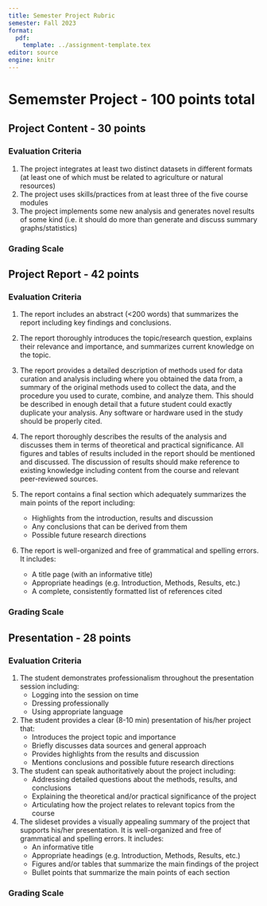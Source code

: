 ```yaml
---
title: Semester Project Rubric
semester: Fall 2023
format:
  pdf:
    template: ../assignment-template.tex
editor: source
engine: knitr
---
```


# Sememster Project - 100 points total

## Project Content - 30 points

### Evaluation Criteria

1. The project integrates at least two distinct datasets in different formats (at least one of which must be related to agriculture or natural resources)
2. The project uses skills/practices from at least three of the five course modules
3. The project implements some new analysis and generates novel results of some kind (i.e. it should do more than generate and discuss summary graphs/statistics)

### Grading Scale

\hspace{\leftmargin}
\begin{tabular}{|r|p{5.5in}|}
      \hline
      30 & Adequately addresses all three criteria \\\hline
      21-29 & Adequately addresses two of the three criteria, partially addresses the other\\\hline
      11-20 & Adequately addresses one of the three criteria, partially addresses the others\\\hline
      0-10 & Does not adequately address any of the three criteria\\
      \hline
\end{tabular}


## Project Report - 42 points

### Evaluation Criteria

1. The report includes an abstract (<200 words) that summarizes the report including key findings and conclusions.

2. The report thoroughly introduces the topic/research question, explains their relevance and importance, and summarizes current knowledge on the topic.

3. The report provides a detailed description of methods used for data curation and analysis including where you obtained the data from, a summary of the original methods used to collect the data, and the procedure you used to curate, combine, and analyze them. This should be described in enough detail that a future student could exactly duplicate your analysis. Any software or hardware used in the study should be properly cited.

4. The report thoroughly describes the results of the analysis and discusses them in terms of theoretical and practical significance. All figures and tables of results included in the report should be mentioned and discussed. The discussion of results should make reference to existing knowledge including content from the course and relevant peer-reviewed sources.

5. The report contains a final section which adequately summarizes the main points of the report including:
    - Highlights from the introduction, results and discussion
    - Any conclusions that can be derived from them
    - Possible future research directions

6. The report is well-organized and free of grammatical and spelling errors. It includes:
    - A title page (with an informative title)
    - Appropriate headings (e.g. Introduction, Methods, Results, etc.)
    - A complete, consistently formatted list of references cited

### Grading Scale

\hspace{\leftmargin}
\begin{tabular}{|r|p{5.5in}|}
      \hline
      42 & Adequately addresses all six criteria \\\hline
      36-41 & Adequately addresses five of the six criteria, partially addresses the other\\\hline
      28-35 & Adequately addresses four of the six criteria, partially addresses the others\\\hline
      22-28 & Adequately addresses three of the six criteria, partially addresses the others\\\hline
      15-21 & Adequately addresses two of the six criteria, partially addresses the others\\\hline
      8-14 & Adequately addresses one of the six criteria, partially addresses the others\\\hline
      0-7 & Does not adequately address any of the six criteria\\
      \hline
\end{tabular}

## Presentation - 28 points

### Evaluation Criteria

1. The student demonstrates professionalism throughout the presentation session including:
    - Logging into the session on time
    - Dressing professionally
    - Using appropriate language

2. The student provides a clear (8-10 min) presentation of his/her project that:
    - Introduces the project topic and importance
    - Briefly discusses data sources and general approach
    - Provides highlights from the results and discussion
    - Mentions conclusions and possible future research directions
    
3. The student can speak authoritatively about the project including:
    - Addressing detailed questions about the methods, results, and conclusions
    - Explaining the theoretical and/or practical significance of the project
    - Articulating how the project relates to relevant topics from the course

4. The slideset provides a visually appealing summary of the project that supports his/her presentation. It is well-organized and free of grammatical and spelling errors. It includes:
    - An informative title
    - Appropriate headings (e.g. Introduction, Methods, Results, etc.)
    - Figures and/or tables that summarize the main findings of the project
    - Bullet points that summarize the main points of each section

### Grading Scale

\hspace{\leftmargin}
\begin{tabular}{|r|p{5.5in}|}
      \hline
      28 & Adequately addresses all four criteria \\\hline
      22-27 & Adequately addresses three of the four criteria, partially addresses the other\\\hline
      15-21 & Adequately addresses two of the four criteria, partially addresses the others\\\hline
      8-14 & Adequately addresses one of the four criteria, partially addresses the others\\\hline
      0-7 & Does not adequately address any of the four criteria\\
      \hline
\end{tabular}
